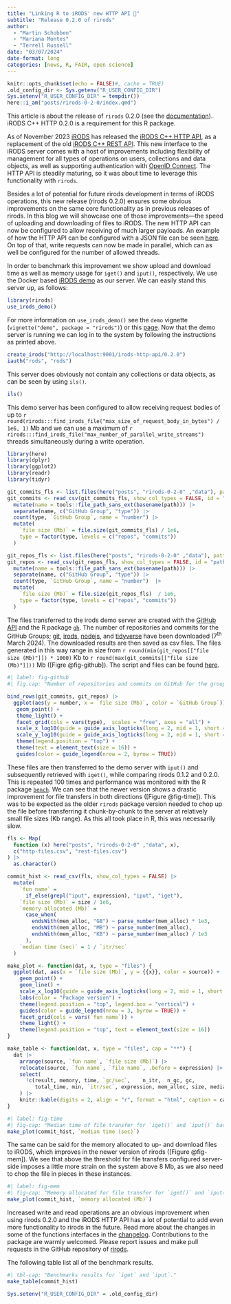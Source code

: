```yaml
---
title: "Linking R to iRODS' new HTTP API 🥳"
subtitle: "Release 0.2.0 of rirods"
author: 
  - "Martin Schobben"
  - "Mariana Montes"
  - "Terrell Russell"
date: "03/07/2024"
date-format: long
categories: [news, R, FAIR, open science]
---
```


```r
knitr::opts_chunk$set(echo = FALSE)#, cache = TRUE)
.old_config_dir <- Sys.getenv("R_USER_CONFIG_DIR")
Sys.setenv("R_USER_CONFIG_DIR" = tempdir())
here::i_am("posts/rirods-0-2-0/index.qmd")
```

::: {.callout-note}
This article is about the release of `rirods` 0.2.0 (see the [documentation](http://rirods.irods4r.org)). iRODS C++ HTTP 0.2.0 is a requirement for this R package.
:::

As of November 2023 [iRODS](https://irods.org) has released the [iRODS C++ HTTP API](https://irods.org/2023/11/initial-release-of-the-irods-http-api/), as a replacement of the old [iRODS C++ REST API](https://github.com/irods/irods_client_rest_cpp). This new interface to the iRODS server comes with a host of improvements including flexibility of management for all types of operations on users, collections and data objects, as well as supporting authentication with [OpenID Connect](https://openid.net/developers/how-connect-works/). The HTTP API is steadily maturing, so it was about time to leverage this functionality with `rirods`.

Besides a lot of potential for future rirods development in terms of iRODS operations, this new release (rirods 0.2.0) ensures some obvious improvements on the same core functionality as in previous releases of rirods. In this blog we will showcase one of those improvements---the speed of uploading and downloading of files to iRODS. The new HTTP API can now be configured to allow receiving of much larger payloads. An example of how the HTTP API can be configured with a JSON file can be seen [here](https://github.com/irods/irods_demo/blob/main/irods_client_http_api/config.json). On top of that, write requests can now be made in parallel, which can as well be configured for the number of allowed threads.

In order to benchmark this improvement we show upload and download time as well as memory usage for `iget()` and `iput()`, respectively. We use the Docker based [iRODS demo](https://github.com/irods/irods_demo) as our server. We can easily stand this server up, as follows:

```r
library(rirods)
use_irods_demo()
```

For more information on `use_irods_demo()` see the `demo` vignette (`vignette("demo", package = "rirods")`) or this [page](https://rirods.irods4r.org/articles/demo.html). Now that the demo server is running we can log in to the system by following the instructions as printed above.

```r
create_irods("http://localhost:9001/irods-http-api/0.2.0") 
iauth("rods", "rods")
```

This server does obviously not contain any collections or data objects, as can be seen by using `ils()`.

```r
ils()
```

This demo server has been configured to allow receiving request bodies of up to `r round(rirods:::find_irods_file("max_size_of_request_body_in_bytes") / 1e6, 1)` Mb and we can use a maximum of `r rirods:::find_irods_file("max_number_of_parallel_write_streams")` threads simultaneously during a write operation.

```r
library(here)
library(dplyr)
library(ggplot2)
library(readr)
library(tidyr)
```


```r
git_commits_fls <- list.files(here("posts", "rirods-0-2-0" ,"data"), pattern = "_commits", full.names = TRUE)
git_commits <- read_csv(git_commits_fls, show_col_types = FALSE, id = "path") |> 
  mutate(name = tools::file_path_sans_ext(basename(path))) |> 
  separate(name, c("GitHub Group", "type")) |> 
  count(type, `GitHub Group`, name = "number") |> 
  mutate(
    `file size (Mb)` = file.size(git_commits_fls) / 1e6,
    type = factor(type, levels = c("repos", "commits"))
  )

git_repos_fls <- list.files(here("posts", "rirods-0-2-0" ,"data"), pattern = "_repos", full.names = TRUE)
git_repos <- read_csv(git_repos_fls, show_col_types = FALSE, id = "path") |> 
  mutate(name = tools::file_path_sans_ext(basename(path))) |> 
  separate(name, c("GitHub Group", "type")) |> 
  count(type, `GitHub Group`, name = "number")  |> 
  mutate(
    `file size (Mb)` = file.size(git_repos_fls)  / 1e6,
    type = factor(type, levels = c("repos", "commits"))
  )

```

The files transferred to the irods demo server are created with the [GitHub API](https://docs.github.com/en/rest?apiVersion=2022-11-28) and the R package [`gh`](https://gh.r-lib.org/).  The number of repositories and commits for the GitHub Groups; [git](https://github.com/git), [irods](https://github.com/irods), [nodejs](https://github.com/nodejs), and [tidyverse](https://github.com/tidyverse) have been downloaded (7^th^ March 2024). The downloaded results are then saved as csv files. The files generated in this way range in size from `r round(min(git_repos[["file size (Mb)"]]) * 1000)` Kb to `r round(max(git_commits[["file size (Mb)"]]))` Mb ([Figre @fig-github]). The script and files can be found [here](https://github.com/FAIReLABS/iRODS4R/tree/main/posts/rirods-0-2-0).

```r
#| label: fig-github 
#| fig.cap: "Number of repositories and commits on GitHub for the groups git, irods, nodejs, and tidyverse."

bind_rows(git_commits, git_repos) |> 
  ggplot(aes(y = number, x = `file size (Mb)`, color = `GitHub Group`)) +
   geom_point() +
   theme_light() +
   facet_grid(cols = vars(type),  scales = "free", axes = "all") +
   scale_x_log10(guide = guide_axis_logticks(long = 2, mid = 1, short = 0.5))+
   scale_y_log10(guide = guide_axis_logticks(long = 2, mid = 1, short = 0.5)) +
   theme(legend.position = "top") +
   theme(text = element_text(size = 16)) +
   guides(color = guide_legend(nrow = 2, byrow = TRUE)) 
```

These files are then transferred to the demo server with `iput()` and subsequently retrieved with `iget()`, while comparing rirods 0.1.2 and 0.2.0. This is repeated 100 times and performance was monitored with the R package [`bench`](https://bench.r-lib.org/). We can see that the newer version shows a drastic improvement for file transfers in both directions ([Figure @fig-time]). This was to be expected as the older `rirods` package version needed to chop up the file before transferring it chunk-by-chunk to the server at relatively small file sizes (Kb range). As this all took place in R, this was necessarily slow.


```r
fls <- Map(
  function (x) here("posts", "rirods-0-2-0" ,"data", x),
  c("http-files.csv", "rest-files.csv")
) |>  
  as.character() 

commit_hist <- read_csv(fls, show_col_types = FALSE) |>
  mutate(
    `fun name` =
      if_else(grepl("iput", expression), "iput", "iget"),
    `file size (Mb)` = size / 1e6,
    `memory allocated (Mb)` =
      case_when(
        endsWith(mem_alloc, "GB") ~ parse_number(mem_alloc) * 1e3,
        endsWith(mem_alloc, "MB") ~ parse_number(mem_alloc),
        endsWith(mem_alloc, "KB") ~ parse_number(mem_alloc) / 1e3
      ),
    `median time (sec)` = 1 / `itr/sec`
  ) 

make_plot <- function(dat, x, type = "files") {
  ggplot(dat, aes(x = `file size (Mb)`, y = {{x}}, color = source)) +
    geom_point() +
    geom_line() +
    scale_x_log10(guide = guide_axis_logticks(long = 2, mid = 1, short = 0.5)) +
    labs(color = "Package version") + 
    theme(legend.position = "top", legend.box = "vertical") +
    guides(color = guide_legend(nrow = 3, byrow = TRUE)) +
    facet_grid(cols = vars(`fun name`)) +
    theme_light() +
    theme(legend.position = "top", text = element_text(size = 16))
}

make_table <- function(dat, x, type = "files", cap = "**") {
  dat |>  
    arrange(source, `fun name`, `file size (Mb)`) |> 
    relocate(source, `fun name`, `file name`, .before = expression) |> 
    select(
      !c(result, memory, time, `gc/sec`,	n_itr,	n_gc, gc, 
         total_time, min, `itr/sec`, expression, mem_alloc, size, median), 
    ) |> 
    knitr::kable(digits = 2, align = "r", format = "html", caption = cap)
}
```


```r
#| label: fig-time
#| fig-cap: "Median time of file transfer for `iget()` and `iput()` based on `bench`."
make_plot(commit_hist, `median time (sec)`)
```

The same can be said for the memory allocated to up- and download files to iRODS, which improves in the newer version of rirods ([Figure @fig-mem]). We see that above the threshold for file transfers configured server-side imposes a little more strain on the system above 8 Mb, as we also need to chop the file in pieces in these instances.

```r
#| label: fig-mem
#| fig-cap: "Memory allocated for file transfer for `iget()` and `iput()` based on `bench`."
make_plot(commit_hist, `memory allocated (Mb)`)
```

Increased write and read operations are an obvious improvement when using rirods 0.2.0 and the iRODS HTTP API has a lot of potential to add even more functionality to rirods in the future. Read more about the changes in some of the functions interfaces in the [changelog](https://rirods.irods4r.org/news/index.html). Contributions to the package are warmly welcomed. Please report issues and make pull requests in the GitHub repository of [rirods](https://github.com/irods/irods_client_library_rirods).

The following table list all of the benchmark results.

```r
#| tbl-cap: "Benchmarks results for `iget` and `iput`."
make_table(commit_hist)
```

```r
Sys.setenv("R_USER_CONFIG_DIR" = .old_config_dir)
```
